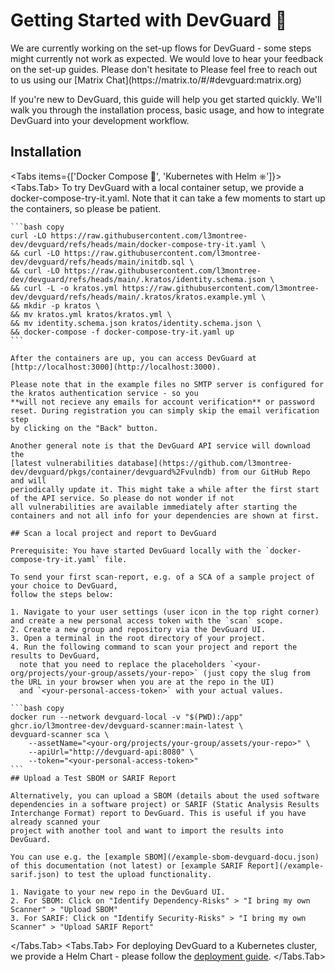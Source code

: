 
# Getting Started with DevGuard 🚀

<Callout type="warning" emoji="⚠️">
  We are currently working on the set-up flows for DevGuard - some steps might currently not work as expected.
  We would love to hear your feedback on the set-up guides. Please don't hesitate to
  Please feel free to reach out to us using our [Matrix Chat](https://matrix.to/#/#devguard:matrix.org)
</Callout>

If you're new to DevGuard, this guide will help you get started quickly. We'll walk you
through the installation process, basic usage, and how to integrate DevGuard into your
development workflow.

## Installation


<Tabs items={['Docker Compose 🐳', 'Kubernetes with Helm ⎈']}>
  <Tabs.Tab>
    To try DevGuard with a local container setup, we provide a docker-compose-try-it.yaml. Note that it can take 
    a few moments to start up the containers, so please be patient.

    ```bash copy
    curl -LO https://raw.githubusercontent.com/l3montree-dev/devguard/refs/heads/main/docker-compose-try-it.yaml \
    && curl -LO https://raw.githubusercontent.com/l3montree-dev/devguard/refs/heads/main/initdb.sql \
    && curl -LO https://raw.githubusercontent.com/l3montree-dev/devguard/refs/heads/main/.kratos/identity.schema.json \
    && curl -L -o kratos.yml https://raw.githubusercontent.com/l3montree-dev/devguard/refs/heads/main/.kratos/kratos.example.yml \
    && mkdir -p kratos \
    && mv kratos.yml kratos/kratos.yml \
    && mv identity.schema.json kratos/identity.schema.json \
    && docker-compose -f docker-compose-try-it.yaml up
    ```

    After the containers are up, you can access DevGuard at [http://localhost:3000](http://localhost:3000).

    Please note that in the example files no SMTP server is configured for the kratos authentication service - so you
    **will not recieve any emails for account verification** or password reset. During registration you can simply skip the email verification step
    by clicking on the "Back" button.

    Another general note is that the DevGuard API service will download the
    [latest vulnerabilities database](https://github.com/l3montree-dev/devguard/pkgs/container/devguard%2Fvulndb) from our GitHub Repo and will
    periodically update it. This might take a while after the first start of the API service. So please do not wonder if not
    all vulnerabilities are available immediately after starting the containers and not all info for your dependencies are shown at first.

    ## Scan a local project and report to DevGuard

    Prerequisite: You have started DevGuard locally with the `docker-compose-try-it.yaml` file.

    To send your first scan-report, e.g. of a SCA of a sample project of your choice to DevGuard,
    follow the steps below: 

    1. Navigate to your user settings (user icon in the top right corner) and create a new personal access token with the `scan` scope.
    2. Create a new group and repository via the DevGuard UI.
    3. Open a terminal in the root directory of your project.
    4. Run the following command to scan your project and report the results to DevGuard,
      note that you need to replace the placeholders `<your-org/projects/your-group/assets/your-repo>` (just copy the slug from the URL in your browser when you are at the repo in the UI)
      and `<your-personal-access-token>` with your actual values.

    ```bash copy
    docker run --network devguard-local -v "$(PWD):/app" ghcr.io/l3montree-dev/devguard-scanner:main-latest \
    devguard-scanner sca \
        --assetName="<your-org/projects/your-group/assets/your-repo>" \
        --apiUrl="http://devguard-api:8080" \
        --token="<your-personal-access-token>"
    ```
    ## Upload a Test SBOM or SARIF Report

    Alternatively, you can upload a SBOM (details about the used software dependencies in a software project) or SARIF (Static Analysis Results Interchange Format) report to DevGuard. This is useful if you have already scanned your
    project with another tool and want to import the results into DevGuard.

    You can use e.g. the [example SBOM](/example-sbom-devguard-docu.json) of this documentation (not latest) or [example SARIF Report](/example-sarif.json) to test the upload functionality.

    1. Navigate to your new repo in the DevGuard UI.
    2. For SBOM: Click on "Identify Dependency-Risks" > "I bring my own Scanner" > "Upload SBOM"
    3. For SARIF: Click on "Identify Security-Risks" > "I bring my own Scanner" > "Upload SARIF Report"

  </Tabs.Tab>
  <Tabs.Tab>
    For deploying DevGuard to a Kubernetes cluster, we provide a Helm Chart -
    please follow the [deployment guide](/getting-started/self-hosting-devguard/kubernetes).
  </Tabs.Tab>
</Tabs>
